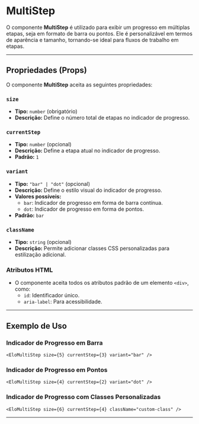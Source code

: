 
# MultiStep

O componente **MultiStep** é utilizado para exibir um progresso em múltiplas etapas, seja em formato de barra ou pontos. Ele é personalizável em termos de aparência e tamanho, tornando-se ideal para fluxos de trabalho em etapas.

----------

## Propriedades (Props)

O componente **MultiStep** aceita as seguintes propriedades:

### `size`

-   **Tipo:** `number` (obrigatório)
-   **Descrição:** Define o número total de etapas no indicador de progresso.

### `currentStep`

-   **Tipo:** `number` (opcional)
-   **Descrição:** Define a etapa atual no indicador de progresso.
-   **Padrão:** `1`

### `variant`

-   **Tipo:** `"bar" | "dot"` (opcional)
-   **Descrição:** Define o estilo visual do indicador de progresso.
-   **Valores possíveis:**
    -   `bar`: Indicador de progresso em forma de barra contínua.
    -   `dot`: Indicador de progresso em forma de pontos.
-   **Padrão:** `bar`

### `className`

-   **Tipo:** `string` (opcional)
-   **Descrição:** Permite adicionar classes CSS personalizadas para estilização adicional.

### Atributos HTML

-   O componente aceita todos os atributos padrão de um elemento `<div>`, como:
    -   `id`: Identificador único.
    -   `aria-label`: Para acessibilidade.

----------

## Exemplo de Uso

### Indicador de Progresso em Barra

```tsx
<EloMultiStep size={5} currentStep={3} variant="bar" />
```

### Indicador de Progresso em Pontos

```tsx
<EloMultiStep size={4} currentStep={2} variant="dot" />
```

### Indicador de Progresso com Classes Personalizadas

```tsx
<EloMultiStep size={6} currentStep={4} className="custom-class" />
```

----------